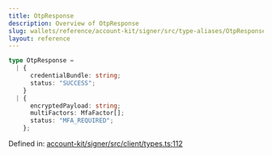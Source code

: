 ```yaml
---
title: OtpResponse
description: Overview of OtpResponse
slug: wallets/reference/account-kit/signer/src/type-aliases/OtpResponse
layout: reference
---
```


```ts
type OtpResponse =
  | {
      credentialBundle: string;
      status: "SUCCESS";
    }
  | {
      encryptedPayload: string;
      multiFactors: MfaFactor[];
      status: "MFA_REQUIRED";
    };
```

Defined in: [account-kit/signer/src/client/types.ts:112](https://github.com/alchemyplatform/aa-sdk/blob/49e74eee8606f480b200b4612d00d950da8a8742/account-kit/signer/src/client/types.ts#L112)
